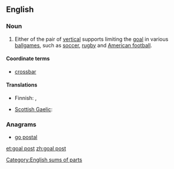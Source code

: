 ==English==

===Noun===
{{en-noun|sg=[[goal]] [[post]]}}

# {{sports}} Either of the pair of [[vertical]] supports limiting the [[goal]] in various [[ballgame|ballgames]], such as [[soccer]], [[rugby]] and [[American football]].

====Coordinate terms====
* [[crossbar]]

====Translations====
{{trans-top|vertical support limiting a goal}}
* Finnish: {{t+|fi|tolppa}}, {{t-|fi|maalitolppa}}
{{trans-mid}}
* [[Scottish Gaelic]]: {{t|gd|post-bàire|m}}
{{trans-bottom}}

===Anagrams===
* [[go postal#English|go postal]]

[[Category:English sums of parts]]

[[et:goal post]]
[[zh:goal post]]
